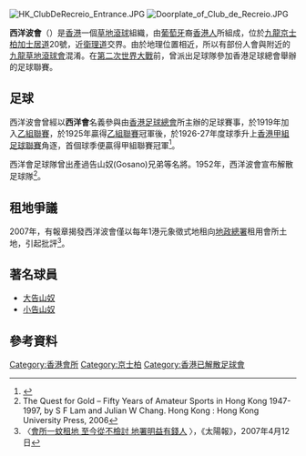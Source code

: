 [[File:HK_ClubDeRecreio_Entrance.JPG|thumb]] 
[[File:Doorplate_of_Club_de_Recreio.JPG|thumb]] 

'''西洋波會'''（{{lang-pt|Club de Recreio}}）是[[香港|香港]]一個[[草地滾球|草地滾球]]組織，由[[葡萄牙|葡萄牙]]裔[[香港人|香港人]]所組成，位於[[九龍|九龍]][[京士柏|京士柏]][[加士居道|加士居道]]20號，近[[衛理道|衛理道]]交界。由於地理位置相近，所以有部份人會與附近的[[九龍草地滾球會|九龍草地滾球會]]混淆。在[[第二次世界大戰|第二次世界大戰]]前，曾派出足球隊參加香港足球總會舉辦的足球聯賽。

==足球==
西洋波會曾經以'''西洋會'''名義參與由[[香港足球總會|香港足球總會]]所主辦的足球賽事，於1919年加入[[香港乙組足球聯賽|乙組聯賽]]，於1925年贏得[[香港乙組足球聯賽|乙組聯賽]]冠軍後，於1926-27年度球季升上[[香港甲組足球聯賽|香港甲組足球聯賽]]角逐，首個球季便贏得甲組聯賽冠軍<ref>{{Cite web |url=http://www.hkfa.com/zh-hk/load_page.php?pid=93 |title=歷屆聯賽冠軍盟主名錄 |access-date=2008-03-01 |archive-date=2008-12-05 |archive-url=https://web.archive.org/web/20081205200343/http://www.hkfa.com/zh-hk/load_page.php?pid=93 |dead-url=no }}</ref>。

西洋會足球隊曾出產過告山奴(Gosano)兄弟等名將。1952年，西洋波會宣布解散足球隊<ref>The Quest for Gold – Fifty Years of Amateur Sports in Hong Kong 1947-1997, by S F Lam and Julian W Chang. Hong Kong : Hong Kong University Press, 2006</ref>。

==租地爭議==
2007年，有報章揭發西洋波會僅以每年1港元象徵式地租向[[地政總署|地政總署]]租用會所土地，引起批評<ref>〈[http://the-sun.on.cc/channels/news/20070412/20070412023536_0000.html 會所一蚊租地 至今從不檢討 地署明益有錢人] {{Wayback|url=http://the-sun.on.cc/channels/news/20070412/20070412023536_0000.html |date=20200913091649 }}〉，《太陽報》，2007年4月12日</ref>。

==著名球員==
* [[大告山奴|大告山奴]]
* [[小告山奴|小告山奴]]

==參考資料==
<references />

{{HK-buil-stub}}

[[Category:香港會所|Category:香港會所]]
[[Category:京士柏|Category:京士柏]]
[[Category:香港已解散足球會|Category:香港已解散足球會]]